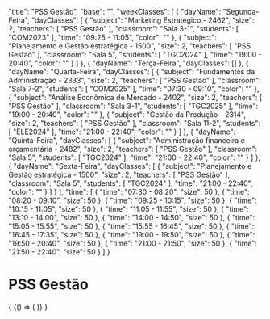
  "title": "PSS Gestão",
  "base": "",
  "weekClasses": [
    {
      "dayName": "Segunda-Feira",
      "dayClasses": [
        {
          "subject": "Marketing Estratégico - 2462",
          "size": 2,
          "teachers": [
            "PSS Gestão"
          ],
          "classroom": "Sala 3-1",
          "students": [
            "COM2023"
          ],
          "time": "09:25 - 11:05",
          "color": ""
        },
        {
          "subject": "Planejamento e Gestão estratégica - 1500",
          "size": 2,
          "teachers": [
            "PSS Gestão"
          ],
          "classroom": "Sala 5",
          "students": [
            "TGC2024"
          ],
          "time": "19:00 - 20:40",
          "color": ""
        }
      ]
    },
    {
      "dayName": "Terça-Feira",
      "dayClasses": []
    },
    {
      "dayName": "Quarta-Feira",
      "dayClasses": [
        {
          "subject": "Fundamentos da Administração - 2333",
          "size": 2,
          "teachers": [
            "PSS Gestão"
          ],
          "classroom": "Sala 7-2",
          "students": [
            "COM2025"
          ],
          "time": "07:30 - 09:10",
          "color": ""
        },
        {
          "subject": "Análise Econômica de Mercado - 2402",
          "size": 2,
          "teachers": [
            "PSS Gestão"
          ],
          "classroom": "Sala 3-1",
          "students": [
            "TGC2025"
          ],
          "time": "19:00 - 20:40",
          "color": ""
        },
        {
          "subject": "Gestão da Produção - 2314",
          "size": 2,
          "teachers": [
            "PSS Gestão"
          ],
          "classroom": "Sala 11-2",
          "students": [
            "ELE2024"
          ],
          "time": "21:00 - 22:40",
          "color": ""
        }
      ]
    },
    {
      "dayName": "Quinta-Feira",
      "dayClasses": [
        {
          "subject": "Administração financeira e orçamentária - 2482",
          "size": 2,
          "teachers": [
            "PSS Gestão"
          ],
          "classroom": "Sala 5",
          "students": [
            "TGC2024"
          ],
          "time": "21:00 - 22:40",
          "color": ""
        }
      ]
    },
    {
      "dayName": "Sexta-Feira",
      "dayClasses": [
        {
          "subject": "Planejamento e Gestão estratégica - 1500",
          "size": 2,
          "teachers": [
            "PSS Gestão"
          ],
          "classroom": "Sala 5",
          "students": [
            "TGC2024"
          ],
          "time": "21:00 - 22:40",
          "color": ""
        }
      ]
    }
  ],
  "time": [
    {
      "time": "07:30 - 08:20",
      "size": 50
    },
    {
      "time": "08:20 - 09:10",
      "size": 50
    },
    {
      "time": "09:25 - 10:15",
      "size": 50
    },
    {
      "time": "10:15 - 11:05",
      "size": 50
    },
    {
      "time": "11:05 - 11:55",
      "size": 50
    },
    {
      "time": "13:10 - 14:00",
      "size": 50
    },
    {
      "time": "14:00 - 14:50",
      "size": 50
    },
    {
      "time": "15:05 - 15:55",
      "size": 50
    },
    {
      "time": "15:55 - 16:45",
      "size": 50
    },
    {
      "time": "16:45 - 17:35",
      "size": 50
    },
    {
      "time": "19:00 - 19:50",
      "size": 50
    },
    {
      "time": "19:50 - 20:40",
      "size": 50
    },
    {
      "time": "21:00 - 21:50",
      "size": 50
    },
    {
      "time": "21:50 - 22:40",
      "size": 50
    }
  ]
}

# PSS Gestão

<div>
  {
    <BrowserOnly>
      {() => (
        <Grid
          title={data.title}
          weekClasses={data.weekClasses}
          time={data.time}
        />
      )}
    </BrowserOnly>
  }
</div>
